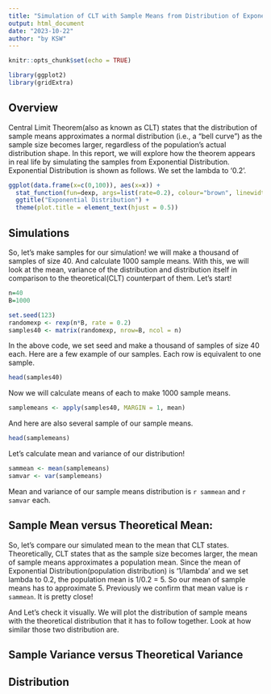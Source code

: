 ---
title: "Simulation of CLT with Sample Means from Distribution of Exponential Distribution"
output: html_document
date: "2023-10-22"
author: "by KSW"
---

```{r setup, include=FALSE}
knitr::opts_chunk$set(echo = TRUE)
```

```{r, echo=FALSE}
library(ggplot2)
library(gridExtra)
```


## Overview
Central Limit Theorem(also as known as CLT) states that the distribution of sample means approximates a normal distribution (i.e., a “bell curve”) as the sample size becomes larger, regardless of the population's actual distribution shape. In this report, we will explore how the theorem appears in real life by simulating the samples from Exponential Distribution. Exponential Distribution is shown as follows. We set the lambda to '0.2'.

```{r, echo=FALSE}
ggplot(data.frame(x=c(0,100)), aes(x=x)) +
  stat_function(fun=dexp, args=list(rate=0.2), colour="brown", linewidth =1.5) +
  ggtitle("Exponential Distribution") +
  theme(plot.title = element_text(hjust = 0.5))
```

## Simulations
So, let's make samples for our simulation! we will make a thousand of samples of size 40. And calculate 1000 sample means. With this, we will look at the mean, variance of the distribution and distribution itself in comparison to the theoretical(CLT) counterpart of them. Let's start!

```{r}
n=40
B=1000

set.seed(123)
randomexp <- rexp(n*B, rate = 0.2)
samples40 <- matrix(randomexp, nrow=B, ncol = n)
```
In the above code, we set seed and make a thousand of samples of size 40 each. Here are a few example of our samples. Each row is equivalent to one sample.
```{r}
head(samples40)
```

Now we will calculate means of each to make 1000 sample means. 

```{r}
samplemeans <- apply(samples40, MARGIN = 1, mean)
```
And here are also several sample of our sample means.

```{r}
head(samplemeans)
```

Let's calculate mean and variance of our distribution!
```{r}
sammean <- mean(samplemeans)
samvar <- var(samplemeans)
```

Mean and variance of our sample means distribution is `r sammean` and `r samvar` each.


## Sample Mean versus Theoretical Mean:
So, let's compare our simulated mean to the mean that CLT states. Theoretically, CLT states that as the sample size becomes larger, the mean of sample means approximates a population mean. Since the mean of Exponential Distribution(population distribution) is '1/lambda' and we set lambda to 0.2, the population mean is 1/0.2 = 5. So our mean of sample means has to approximate 5. Previously we confirm that mean value is `r sammean`. It is pretty close!

And Let's check it visually. We will plot the distribution of sample means with the theoretical distribution that it has to follow together. Look at how similar those two distribution are.



## Sample Variance versus Theoretical Variance


## Distribution
